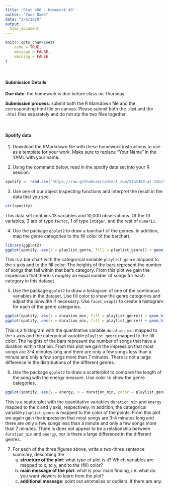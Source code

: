 ```yaml
---
title: 'Stat 480 - Homework #3'
author: "Your Name"
date: "2/6/2020"
output: 
  html_document
---
```


```r
knitr::opts_chunk$set(
	echo = TRUE,
	message = FALSE,
	warning = FALSE
)
```


<br/>

#### Submission Details

**Due date**: the homework is due before class on Thursday. 

**Submission process**: submit both the R Markdown file and the corresponding html file on canvas. Please submit both the `.Rmd` and the `.html` files separately and do not zip the two files together.

<br/>

#### Spotify data

1. Download the RMarkdown file with these homework instructions to use as a template for your work. Make sure to replace "Your Name" in the YAML with your name.  


2. Using the command below, read in the spotify data set into your R session. 

```r
spotify <- read.csv("https://raw.githubusercontent.com/Stat480-at-ISU/Stat480-at-ISU.github.io/master/homework/data/spotify.csv")
```


3. Use one of our object inspecting functions and interpret the result in the data that you see.

```r
str(spotify)
```

This data set contains 13 variables and 10,000 observations. Of the 13 variables, 3 are of type `factor`, 1 of type `integer`, and the rest of `numeric`.



4. Use the package `ggplot2` to draw a barchart of the genres. In addition, map the genre categories to the fill color of the barchart.

```r
library(ggplot2)
ggplot(spotify, aes(x = playlist_genre, fill = playlist_genre)) + geom_bar()
```

This is a bar chart with the categorical variable `playlist_genre` mapped to the x axis and to the fill color. The heights of the bars represent the number of songs that fall within that bar's category. From this plot we gain the impression that there is *roughly* an equal number of songs for each category in this dataset.


5. Use the package `ggplot2` to draw a histogram of one of the continuous variables in the dataset. Use fill color to show the genre categories and adjust the binwidth if necessary. Use `facet_wrap()` to create a histogram for each of the genre categories.

```r
ggplot(spotify, aes(x = duration_min, fill = playlist_genre)) + geom_histogram()
ggplot(spotify, aes(x = duration_min, fill = playlist_genre)) + geom_histogram() + facet_wrap(~playlist_genre)
```

This is a histogram with the quantitative variable `duration_min` mapped to the x axis and the categorical variable `playlist_genre` mapped to the fill color. The heights of the bars represent the number of songs that have a duration within that bin. From this plot we gain the impression that most songs are 3-4 minutes long and there are only a few songs less than a minute and only a few songs more than 7 minutes. There is not a large difference in the distributions of the different genres.


6. Use the package `ggplot2` to draw a scatterplot to compare the length of the song with the energy measure. Use color to show the genre categories.

```r
ggplot(spotify, aes(y = energy, x = duration_min, color = playlist_genre)) + geom_point()
```

This is a scatterplot with the quantitative variables `duration_min` and `energy` mapped to the x and y axis, respectively. In addition, the categorical variable `playlist_genre` is mapped to the color of the points. From this plot we again gain the impression that most songs are 3-4 minutes long and there are only a few songs less than a minute and only a few songs more than 7 minutes. There is does not appear to be a relationship between `duration_min` and `energy`, nor is there a large difference in the different genres.


7. For each of the three figures above, write a two-three sentence summary, describing the
    a. **structure of the plot**: what type of plot is it? Which variables are mapped to x, to y, and to the (fill) color?
    b. **main message of the plot**: what is your main finding, i.e. what do you want viewers to learn from the plot?
    c. **additional message**: point out anomalies or outliers, if there are any. 

